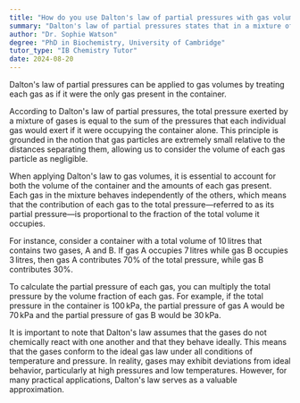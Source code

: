```yaml
---
title: "How do you use Dalton's law of partial pressures with gas volumes?"
summary: "Dalton's law of partial pressures states that in a mixture of gases, each gas behaves independently, contributing to the total pressure as if it were alone in the container."
author: "Dr. Sophie Watson"
degree: "PhD in Biochemistry, University of Cambridge"
tutor_type: "IB Chemistry Tutor"
date: 2024-08-20
---
```


Dalton's law of partial pressures can be applied to gas volumes by treating each gas as if it were the only gas present in the container.

According to Dalton's law of partial pressures, the total pressure exerted by a mixture of gases is equal to the sum of the pressures that each individual gas would exert if it were occupying the container alone. This principle is grounded in the notion that gas particles are extremely small relative to the distances separating them, allowing us to consider the volume of each gas particle as negligible.

When applying Dalton's law to gas volumes, it is essential to account for both the volume of the container and the amounts of each gas present. Each gas in the mixture behaves independently of the others, which means that the contribution of each gas to the total pressure—referred to as its partial pressure—is proportional to the fraction of the total volume it occupies.

For instance, consider a container with a total volume of $10 \, \text{litres}$ that contains two gases, A and B. If gas A occupies $7 \, \text{litres}$ while gas B occupies $3 \, \text{litres}$, then gas A contributes $70\%$ of the total pressure, while gas B contributes $30\%$.

To calculate the partial pressure of each gas, you can multiply the total pressure by the volume fraction of each gas. For example, if the total pressure in the container is $100 \, \text{kPa}$, the partial pressure of gas A would be $70 \, \text{kPa}$ and the partial pressure of gas B would be $30 \, \text{kPa}$.

It is important to note that Dalton's law assumes that the gases do not chemically react with one another and that they behave ideally. This means that the gases conform to the ideal gas law under all conditions of temperature and pressure. In reality, gases may exhibit deviations from ideal behavior, particularly at high pressures and low temperatures. However, for many practical applications, Dalton's law serves as a valuable approximation.
    